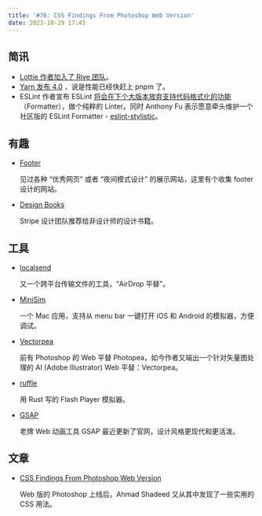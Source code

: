 ```yaml
---
title: '#76: CSS Findings From Photoshop Web Version'
date: 2023-10-29 17:43
---
```




## 简讯

- [Lottie 作者加入了 Rive 团队](https://twitter.com/rive_app/status/1712165760263737537)。
- [Yarn 发布 4.0](https://yarnpkg.com/blog/release/4.0) ，说是性能已经快赶上 pnpm 了。
- ESLint 作者宣布 ESLint [将会在下个大版本放弃支持代码格式化的功能](https://eslint.org/blog/2023/10/deprecating-formatting-rules/?ck_subscriber_id=1783638481)（Formatter），做个纯粹的 Linter。同时 Anthony Fu 表示愿意牵头维护一个社区版的 ESLint Formatter - [eslint-stylistic](https://github.com/eslint-stylistic/eslint-stylistic)。

## 有趣

- [Footer](https://www.footer.design/)
  
    见过各种 “优秀网页” 或者 “夜间模式设计” 的展示网站，这里有个收集 footer 设计的网站。
    
- [Design Books](https://www.stripe.press/recommended/design-books.html)
  
    Stripe 设计团队推荐给非设计师的设计书籍。
    

## 工具

- [localsend](https://github.com/localsend/localsend)
  
    又一个跨平台传输文件的工具，“AirDrop 平替”。
    
- [MiniSim](https://github.com/okwasniewski/MiniSim)
  
    一个 Mac 应用，支持从 menu bar 一键打开 iOS 和 Android 的模拟器，方便调试。
    
- [Vectorpea](https://www.vectorpea.com/)
  
    前有 Photoshop 的 Web 平替 Photopea，如今作者又端出一个针对矢量图处理的 AI (Adobe Illustrator) Web 平替：Vectorpea。
    
- [ruffle](https://github.com/ruffle-rs/ruffle)
  
    用 Rust 写的 Flash Player 模拟器。
    
- [GSAP](https://gsap.com/)
  
    老牌 Web 动画工具 GSAP 最近更新了官网，设计风格更现代和更活泼。
    

## 文章

- [CSS Findings From Photoshop Web Version](https://ishadeed.com/article/photoshop-web-css)
  
    Web 版的 Photoshop 上线后，Ahmad Shadeed 又从其中发现了一些实用的 CSS 用法。